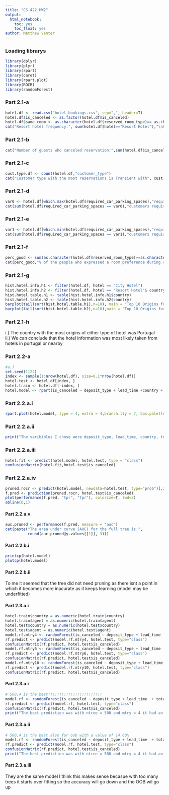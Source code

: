 ```yaml
---
title: "CS 422 HW2"
output: 
  html_notebook:
    toc: yes
    toc_float: yes
author: Matthew Venter
---
```


### Loading librarys
```r
library(dplyr)
library(plyr)
library(rpart)
library(caret)
library(rpart.plot)
library(ROCR)
library(randomForest)

```

### Part 2.1-a 
```r
hotel.df <- read.csv("hotel_bookings.csv", sep=",", header=T)
hotel.df$is_canceled <- as.factor(hotel.df$is_canceled)
hotel.df$same_room <- as.character(hotel.df$reserved_room_type)== as.character(hotel.df$assigned_room_type)#creating a varible that tracks if a person asked for a type of room and got the same type.
cat("Resort hotel frequency:", sum(hotel.df$hotel=="Resort Hotel"),"\nCity hotel frequency:", sum(hotel.df$hotel=="City Hotel"))
```
### Part 2.1-b
```r
cat("Number of guests who canceled reservation:",sum(hotel.df$is_canceled==1) ,"\nNumber of guests did not cancel the reservation:",sum(hotel.df$is_canceled==0))
```
### Part 2.1-c
```r
cust.type.df <- count(hotel.df,"customer_type")
cat("Customer type with the most reservations is Transient with", cust.type.df[which.max(cust.type.df$freq),2],"reservations")

```
### Part 2.1-d
```r
var0 <- hotel.df[which.max(hotel.df$required_car_parking_spaces),"required_car_parking_spaces"]
cat(sum(hotel.df$required_car_parking_spaces == var0),"customers required the most number of parking spaces(" ,var0,")")
```
### Part 2.1-e
```r
var1 <- hotel.df[which.min(hotel.df$required_car_parking_spaces),"required_car_parking_spaces"]
cat(sum(hotel.df$required_car_parking_spaces == var1),"customers required the least number of parking spaces(" ,var1,")")

```
### Part 2.1-f
```r
perc_good <- sum(as.character(hotel.df$reserved_room_type)==as.character(hotel.df$assigned_room_type))/119390*100
cat(perc_good,"% of the people who expressed a room preference during reservation got the room during check-in.")

```
### Part 2.1-g
```r
hist.hotel.info.h1 <- filter(hotel.df, hotel == "City Hotel") 
hist.hotel.info.h2 <- filter(hotel.df, hotel == "Resort Hotel"& country!= "NULL")
hist.hotel.table.h1 <- table(hist.hotel.info.h1$country)
hist.hotel.table.h2 <- table(hist.hotel.info.h2$country)
barplot(tail(sort(hist.hotel.table.h1),n=10), main = "Top 10 Origins for Resort Hotels",ylab = "Amount of bookings per country",col = rainbow(10))
barplot(tail(sort(hist.hotel.table.h2),n=10),main = "Top 10 Origins for City Hotels",ylab = "Amount of bookings per country",col = rainbow(10))
```
### Part 2.1-h
 i.) The country with the most origins of either type of hotel was Portugal <br />
ii.) We can conclude that the hotel information was most likely taken from hotels in portugal or nearby

### Part 2.2-a
```r
#a.)
set.seed(1122)
index <- sample(1:nrow(hotel.df), size=0.1*nrow(hotel.df))
hotel.test <- hotel.df[index, ]
hotel.train <- hotel.df[-index, ]
hotel.model <- rpart(is_canceled ~ deposit_type + lead_time +country + total_of_special_requests + required_car_parking_spaces + agent +same_room , method="class", data=hotel.train)
```

### Part 2.2.a.i
```r
rpart.plot(hotel.model, type = 4, extra = 4,branch.lty = 7, box.palette = "RdYlGn",compress =TRUE, ycompress=TRUE,  main="Hotel Cancelation Model")
```

### Part 2.2.a.ii
```r
print("The varibibles I chose were deposit_type, lead_time, country, total_of_special_requests, required_car_parking_spaces, + agent, and same_room")
```

### Part 2.2.a.iii
```r
hotel.fit <- predict(hotel.model, hotel.test, type = "class")
confusionMatrix(hotel.fit,hotel.test$is_canceled)
```

### Part 2.2.a.iv
```r
pruned.rocr <- predict(hotel.model, newdata=hotel.test, type="prob")[,2]
f.pred <- prediction(pruned.rocr, hotel.test$is_canceled)
plot(performance(f.pred, "tpr", "fpr"), colorize=T, lwd=3)
abline(0,1)
```

#### Part 2.2.a.v
```r
auc.pruned <- performance(f.pred, measure = "auc")
cat(paste("The area under curve (AUC) for the full tree is ", 
          round(auc.pruned@y.values[[1]], 3)))
```

#### Part 2.2.b.i
```r
printcp(hotel.model)
plotcp(hotel.model)
```
#### Part 2.2.b.ii
To me it seemed that the tree did not need pruning as there isnt a point in which it becomes more inacurate as it keeps learning (model may be underfitted)

#### Part 2.3.a.i
```r
hotel.train$country = as.numeric(hotel.train$country)
hotel.train$agent = as.numeric(hotel.train$agent)
hotel.test$country = as.numeric(hotel.test$country)
hotel.test$agent = as.numeric(hotel.test$agent)
model.rf.mtry4 <- randomForest(is_canceled ~ deposit_type + lead_time  + total_of_special_requests + required_car_parking_spaces + country + agent + same_room, data = hotel.train, mtry=4, ntree=750, importance=TRUE, do.trace=250)
rf.predict <- predict(model.rf.mtry4, hotel.test, type="class")
confusionMatrix(rf.predict, hotel.test$is_canceled)
model.rf.mtry6 <- randomForest(is_canceled ~ deposit_type + lead_time  + total_of_special_requests + required_car_parking_spaces + country + agent, data = hotel.train, mtry=6, ntree=750, importance=TRUE, do.trace=250)
rf.predict <- predict(model.rf.mtry6, hotel.test, type="class")
confusionMatrix(rf.predict, hotel.test$is_canceled)
model.rf.mtry10 <- randomForest(is_canceled ~ deposit_type + lead_time  + total_of_special_requests + required_car_parking_spaces + country + agent, data = hotel.train, mtry=10, ntree=750, importance=TRUE, do.trace=250)
rf.predict <- predict(model.rf.mtry10, hotel.test, type="class")
confusionMatrix(rf.predict, hotel.test$is_canceled)


```
#### Part 2.3.a.i
```r
# 500,4 is the best!!!!!!!!!!!!!!!!!!!!!!!!
model.rf <- randomForest(is_canceled ~ deposit_type + lead_time  + total_of_special_requests + required_car_parking_spaces + country + agent, ntree = 500,    mtry = 4, data = hotel.train)
rf.predict <- predict(model.rf, hotel.test, type="class")
confusionMatrix(rf.predict, hotel.test$is_canceled)
print("The best prediction was with ntree = 500 and mtry = 4 it had an Accuracy of 85.33%, Sensitivity of 0.9048, Specificity of 0.7703, and Balanced Accuracy of 0.8376")
```
#### Part 2.3.a.ii
```r
# 500,4 is the best also for oob with a value of 14.60%
model.rf <- randomForest(is_canceled ~ deposit_type + lead_time  + total_of_special_requests + required_car_parking_spaces + country + agent + same_room, ntree = 500, mtry = 4, data = hotel.train)
rf.predict <- predict(model.rf, hotel.test, type="class")
confusionMatrix(rf.predict, hotel.test$is_canceled)
print("The best prediction was with ntree = 500 and mtry = 4 it had an Accuracy of 85.61%, Sensitivity of 0.9060, Specificity of 0.7743, and Balanced Accuracy of 0.8402")
```
#### Part 2.3.a.iii
They are the same model I think this makes sense becasue with too many trees it starts over fitting so the accuracy will go down and the OOB wil go up






